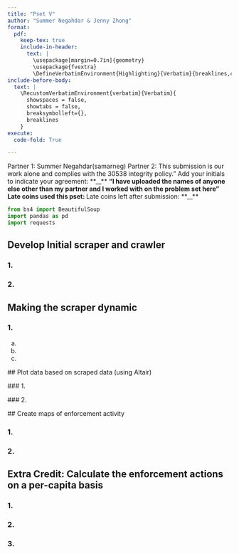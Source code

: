 ```yaml
---
title: "Pset V"
author: "Summer Negahdar & Jenny Zhong"
format: 
  pdf:
    keep-tex: true
    include-in-header: 
      text: |
        \usepackage[margin=0.7in]{geometry}
        \usepackage{fvextra}
        \DefineVerbatimEnvironment{Highlighting}{Verbatim}{breaklines,commandchars=\\\{\}}
include-before-body:
  text: |
    \RecustomVerbatimEnvironment{verbatim}{Verbatim}{
      showspaces = false,
      showtabs = false,
      breaksymbolleft={},
      breaklines
    }
execute:
  code-fold: True

---
```

Partner 1: Summer Negahdar(samarneg)
Partner 2: 
This submission is our work alone and complies with the 30538 integrity policy.” Add
your initials to indicate your agreement: **__** **__**
“I have uploaded the names of anyone else other than my partner and I worked with on
the problem set here”
Late coins used this pset: **__** Late coins left after submission: **__**

```python
from bs4 import BeautifulSoup
import pandas as pd
import requests

```

## Develop Initial scraper and crawler

### 1.




### 2.


## Making the scraper dynamic

### 1.



 a.


 b.


 c.


 ## Plot data based on scraped data (using Altair)


 ### 1.



 ### 2.




 ## Create maps of enforcement activity


### 1.


### 2.




## Extra Credit: Calculate the enforcement actions on a per-capita basis

### 1.



### 2.



### 3.













